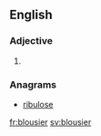 ==English==

===Adjective===
{{head|en}}

# {{en-comparative of|blousy}}

===Anagrams===
* [[ribulose#English|ribulose]]

[[fr:blousier]]
[[sv:blousier]]